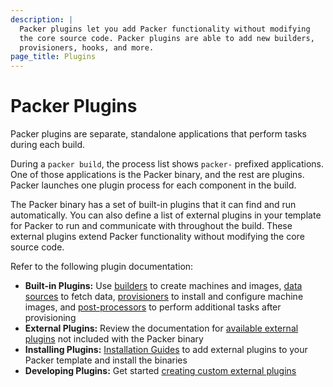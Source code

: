 ```yaml
---
description: |
  Packer plugins let you add Packer functionality without modifying
  the core source code. Packer plugins are able to add new builders,
  provisioners, hooks, and more.
page_title: Plugins
---
```


# Packer Plugins

Packer plugins are separate, standalone applications that perform tasks during each build.

During a `packer build`, the process list shows `packer-` prefixed applications. One of those applications is the Packer binary, and the rest are plugins. Packer launches one plugin process for each component in the build.

The Packer binary has a set of built-in plugins that it can find and run automatically. You can also define a list of external plugins in your template for Packer to run and communicate with throughout the build. These external plugins extend Packer functionality without modifying the core source code.

Refer to the following plugin documentation:
- **Built-in Plugins:** Use [builders](/packer/docs/builders) to create machines and images, [data sources](/packer/docs/datasources) to fetch data, [provisioners](/packer/docs/provisioners) to install and configure machine images, and [post-processors](/packer/docs/post-processors) to perform additional tasks after provisioning
- **External Plugins:** Review the documentation for [available external plugins](/packer/plugins) not included with the Packer binary
- **Installing Plugins:** [Installation Guides](/packer/docs/plugins/install-plugins) to add external plugins to your Packer template and install the binaries
- **Developing Plugins:** Get started [creating custom external plugins](/packer/docs/plugins/creation)